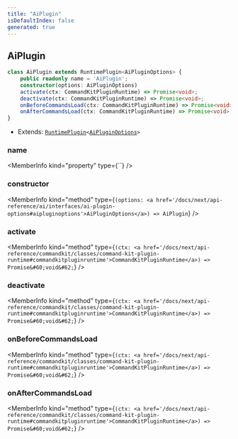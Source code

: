 ```yaml
---
title: "AiPlugin"
isDefaultIndex: false
generated: true
---
```



<!-- This file was generated from the CommandKit source. Do not modify. Instead, re-run the "docgen" script -->


## AiPlugin

<GenerationInfo sourceFile="packages/ai/src/plugin.ts" sourceLine="78" packageName="@commandkit/ai" />



```ts title="Signature"
class AiPlugin extends RuntimePlugin<AiPluginOptions> {
    public readonly name = 'AiPlugin';
    constructor(options: AiPluginOptions)
    activate(ctx: CommandKitPluginRuntime) => Promise<void>;
    deactivate(ctx: CommandKitPluginRuntime) => Promise<void>;
    onBeforeCommandsLoad(ctx: CommandKitPluginRuntime) => Promise<void>;
    onAfterCommandsLoad(ctx: CommandKitPluginRuntime) => Promise<void>;
}
```
* Extends: <code><a href='/docs/next/api-reference/commandkit/classes/runtime-plugin#runtimeplugin'>RuntimePlugin</a>&#60;<a href='/docs/next/api-reference/ai/interfaces/ai-plugin-options#aipluginoptions'>AiPluginOptions</a>&#62;</code>



<div className="members-wrapper">

### name

<MemberInfo kind="property" type={``}   />


### constructor

<MemberInfo kind="method" type={`(options: <a href='/docs/next/api-reference/ai/interfaces/ai-plugin-options#aipluginoptions'>AiPluginOptions</a>) => AiPlugin`}   />


### activate

<MemberInfo kind="method" type={`(ctx: <a href='/docs/next/api-reference/commandkit/classes/command-kit-plugin-runtime#commandkitpluginruntime'>CommandKitPluginRuntime</a>) => Promise&#60;void&#62;`}   />


### deactivate

<MemberInfo kind="method" type={`(ctx: <a href='/docs/next/api-reference/commandkit/classes/command-kit-plugin-runtime#commandkitpluginruntime'>CommandKitPluginRuntime</a>) => Promise&#60;void&#62;`}   />


### onBeforeCommandsLoad

<MemberInfo kind="method" type={`(ctx: <a href='/docs/next/api-reference/commandkit/classes/command-kit-plugin-runtime#commandkitpluginruntime'>CommandKitPluginRuntime</a>) => Promise&#60;void&#62;`}   />


### onAfterCommandsLoad

<MemberInfo kind="method" type={`(ctx: <a href='/docs/next/api-reference/commandkit/classes/command-kit-plugin-runtime#commandkitpluginruntime'>CommandKitPluginRuntime</a>) => Promise&#60;void&#62;`}   />




</div>
